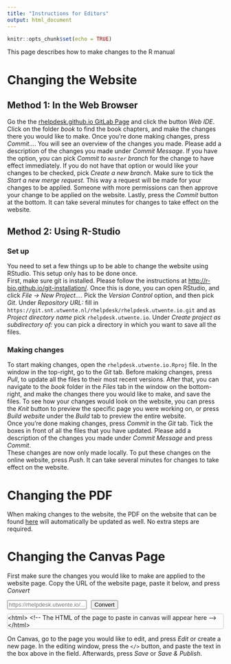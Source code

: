 ```yaml
---
title: "Instructions for Editors"
output: html_document
---
```


```r
knitr::opts_chunk$set(echo = TRUE)
```
This page describes how to make changes to the R manual

# Changing the Website

## Method 1: In the Web Browser
Go the the [rhelpdesk.github.io GitLab Page](https://git.snt.utwente.nl/rhelpdesk/rhelpdesk.utwente.io) and click the button *Web IDE*. Click on the folder *book* to find the book chapters, and make the changes there you would like to make. Once you're done making changes, press *Commit...*. You will see an overview of the changes you made. Please add a description of the changes you made under *Commit Message*. If you have the option, you can pick *Commit to `master` branch* for the change to have effect immediately. If you do not have that option or would like your changes to be checked, pick *Create a new branch*. Make sure to tick the *Start a new merge request*. This way a request will be made for your changes to be applied. Someone with more permissions can then approve your change to be applied on the website. Lastly, press the *Commit* button at the bottom. It can take several minutes for changes to take effect on the website.

## Method 2: Using R-Studio
### Set up
You need to set a few things up to be able to change the website using RStudio. This setup only has to be done once.  
First, make sure git is installed. Please follow the instructions at [http://r-bio.github.io/git-installation/](http://r-bio.github.io/git-installation/). Once this is done, you can open RStudio, and click *File -> New Project...*. Pick the *Version Control* option, and then pick *Git*. Under *Repository URL:* fill in `https://git.snt.utwente.nl/rhelpdesk/rhelpdesk.utwente.io.git` and as *Project directory name* pick `rhelpdesk.utwente.io`. Under *Create project as subdirectory of:* you can pick a directory in which you want to save all the files.

### Making changes
To start making changes, open the `rhelpdesk.utwente.io.Rproj` file. In the window in the top-right, go to the *Git* tab. Before making changes, press *Pull*, to update all the files to their most recent versions. After that, you can navigate to the *book* folder in the *Files* tab in the window on the bottom-right, and make the changes there you would like to make, and save the files. To see how your changes would look on the website, you can press the *Knit* button to preview the specific page you were working on, or press *Build website* under the *Build* tab to preview the entire website.  
Once you're done making changes, press *Commit* in the *Git* tab. Tick the boxes in front of all the files that you have updated. Please add a description of the changes you made under *Commit Message* and press *Commit*.  
These changes are now only made locally. To put these changes on the online website, press *Push*. It can take several minutes for changes to take effect on the website.

# Changing the PDF
When making changes to the website, the PDF on the website that can be found [here](https://rhelpdesk.utwente.io/Intro-R-for-RM-DS.pdf) will automatically be updated as well. No extra steps are required.

# Changing the Canvas Page
First make sure the changes you would like to make are applied to the website page. Copy the URL of the website page, paste it below, and press *Convert*
```{=html}
<script src="https://cdn.jsdelivr.net/gh/highlightjs/cdn-release@11.0.0/build/highlight.min.js"></script>
<script src="https://cdnjs.cloudflare.com/ajax/libs/ace/1.4.12/ace.min.js" integrity="sha512-GoORoNnxst42zE3rYPj4bNBm0Q6ZRXKNH2D9nEmNvVF/z24ywVnijAWVi/09iBiVDQVf3UlZHpzhAJIdd9BXqw==" crossorigin="anonymous" referrerpolicy="no-referrer"></script>
<script src="https://cdnjs.cloudflare.com/ajax/libs/ace/1.4.12/mode-html.min.js" integrity="sha512-qyse7v2aBOxbbQxKhaDcI+XKKBDL3CPR5xsipXPUX3GwzE6lcteLkFsTS7emYQcDtTqY/nsq99FztWBXzmfFAA==" crossorigin="anonymous" referrerpolicy="no-referrer"></script>
<script src="https://cdnjs.cloudflare.com/ajax/libs/ace/1.4.12/theme-textmate.min.js" integrity="sha512-EfT0yrRqRKdVeJXcphL/4lzFc33WZJv6xAe34FMpICOAMJQmlfsTn/Bt/+eUarjewh1UMJQcdoFulncymeLUgw==" crossorigin="anonymous" referrerpolicy="no-referrer"></script>
<div style="display:flex;margin-bottom:10px;">
<input type="text" id="url" name="url" class="form-control" placeholder="https://rhelpdesk.utwente.io/..."/>
<button class="btn btn-primary" id="convert" style="margin-left:10px;">Convert</button>
</div>
<div id="converted" style="border: 1px solid #ccc; border-radius: 4px; margin-bottom:10px;">&lt;html&gt;
    &lt;!-- The HTML of the page to paste in canvas will appear here --&gt;
&lt;/html&gt;</div>
<script>
document.querySelector("button#convert").onclick = function() {
  var url = document.querySelector("input#url").value;
  
  fetch(url)
  .then(a => a.text())
  .then(p => {
    var d = document.implementation.createHTMLDocument();
    d.documentElement.innerHTML = p;
    var canD = document.createElement("div");
    canD.innerHTML = d.querySelector(".toc-content").innerHTML;
    var mobileview = document.createElement("iframe");
    mobileview.src = url;
    mobileview.setAttribute("id","mobileview");
    canD.insertBefore(mobileview,canD.firstChild);
    var style = document.createElement("style");
    style.innerHTML = `
      #mobileview {
        position:fixed;
        top:0;
        left:0;
        width:100%;
        height:100%;
        border:none;
      }
      .user_content #mobileview {
        display:none;
        width:0;
        height:0;
      }
      .section h2 {
          font-size: 20px;
          color: white;
          background: #008cba;
          padding: 5px 10px !important;
          border-radius: 5px;
          margin: 20px 0 10px 0 !important;
      }
      .section h3 {
          font-size: 15px;
          border: 1px solid #008cba;
          color: #008cba;
          font-weight: 100;
          padding: 5px 10px !important;
          border-radius: 5px;
          margin: 20px 0 10px 0 !important;
      }
      .user_content iframe {
        max-width:100%;
        border: 1px solid #ccc;
        border-radius:4px;
      }
      .hljs-literal {
        color: rgb(88, 72, 246);
      }

      .hljs-number {
        color: rgb(0, 0, 205);
      }

      .hljs-comment {
        color: rgb(76, 136, 107);
      }

      .hljs-keyword {
        color: rgb(0, 0, 255);
      }

      .hljs-string {
        color: rgb(3, 106, 7);
      }
      .ic-Table--condensed {
        max-height: 300px;
        overflow: auto;
        display: block;
        max-width: 100%;
        white-space: nowrap;
      }
      pre:not([class]) {
        background-color:white;
      }
    `;
    canD.insertBefore(style,canD.firstChild);
    while (t = canD.querySelector(".tabset")) {
      t.classList.remove("tabset");
      t.firstElementChild.classList.remove("tabset");
      var div = document.createElement("div");
      div.setAttribute("class", "enhanceable_content tabs");
      var ul = document.createElement("ul");
      div.appendChild(ul);
      while (s = t.querySelector(".section")) {
        var li = document.createElement("li");
        var a = document.createElement("a");
        a.href = "#" + s.id;
        li.appendChild(a);
        var span = document.createElement("span");
        span.innerHTML = s.firstElementChild.innerHTML;
        s.removeChild(s.firstElementChild);
        a.appendChild(span);
        ul.appendChild(li);
        div.appendChild(s);
      }
      t.appendChild(div);
    }
    canD.querySelectorAll('pre.r code').forEach((el) => {
      hljs.highlightElement(el, {language: 'r'});
    });
    while (t = canD.querySelector("[data-pagedtable]")) {
      console.log(t)
      var data = JSON.parse(t.querySelector("[data-pagedtable-source]").innerHTML);
      var table = document.createElement("table");
      table.setAttribute("class","ic-Table ic-Table--striped ic-Table--condensed")
      var tr = document.createElement("tr");
      var columns = [];
      for (c = 0; c < data.columns.length; ++c) {
        var th = document.createElement("th");
        th.innerText = data.columns[c].label[0];
        columns.push(data.columns[c].name[0]);
        tr.appendChild(th);
      }
      table.appendChild(document.createElement("thead")).appendChild(tr);
      var tbody = table.appendChild(document.createElement("tbody"))
      for (r = 0; r < data.data.length; ++r) {
        var tr = document.createElement("tr");
        for (c = 0; c < columns.length; ++c) {
          var td = document.createElement("td");
          td.innerText = data.data[r][columns[c]];
          tr.appendChild(td);
        }
        tbody.appendChild(tr);
      }
      t.parentElement.insertBefore(table,t);
      t.parentElement.removeChild(t)
    }
    while (t = canD.querySelector("table:not(.ic-Table)")) {
      t.classList.add("ic-Table")
    }
    while (b = canD.querySelector(".btn > .fa-download")) {
      b.parentElement.classList.add("icon-download");
      b.parentElement.removeChild(b);
    }
    canD.querySelectorAll("div.navbar, div#header, div.tocify-extend-page, script").forEach(a => a.parentElement.removeChild(a));
    editor.setValue(canD.innerHTML);
  })
  .error(alert);
}


var editor = ace.edit("converted");
editor.setTheme("ace/theme/textmate");
editor.session.setMode("ace/mode/html");
editor.setOptions({
  selectionStyle: "text",
  readOnly: true,
  maxLines: 10
});
</script>
```
On Canvas, go to the page you would like to edit, and press *Edit* or create a new page. In the editing window, press the `</>` button, and paste the text in the box above in the field. Afterwards, press *Save* or *Save & Publish*.
